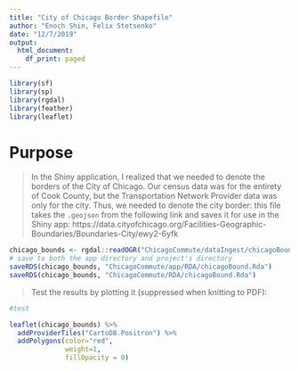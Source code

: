 ```yaml
---
title: "City of Chicago Border Shapefile"
author: "Enoch Shin, Felix Stetsenko"
date: "12/7/2019"
output:
  html_document:
    df_print: paged
---
```


```r
library(sf)
library(sp)
library(rgdal)
library(feather)
library(leaflet)
```

# Purpose

> In the Shiny application, I realized that we needed to denote the borders of the City of Chicago. Our census data was for the entirety of Cook County, but the Transportation Network Provider data was only for the city. Thus, we needed to denote the city border: this file takes the `.geojson` from the following link and saves it for use in the Shiny app:
https://data.cityofchicago.org/Facilities-Geographic-Boundaries/Boundaries-City/ewy2-6yfk


```r
chicago_bounds <- rgdal::readOGR("ChicagoCommute/dataIngest/chicagoBound.geojson")
# save to both the app directory and project's directory
saveRDS(chicago_bounds, "ChicagoCommute/app/RDA/chicagoBound.Rda")
saveRDS(chicago_bounds, "ChicagoCommute/RDA/chicagoBound.Rda")
```

> Test the results by plotting it (suppressed when knitting to PDF):

```r
#test

leaflet(chicago_bounds) %>%
  addProviderTiles("CartoDB.Positron") %>%
  addPolygons(color="red", 
              weight=1,
              fillOpacity = 0)
```

